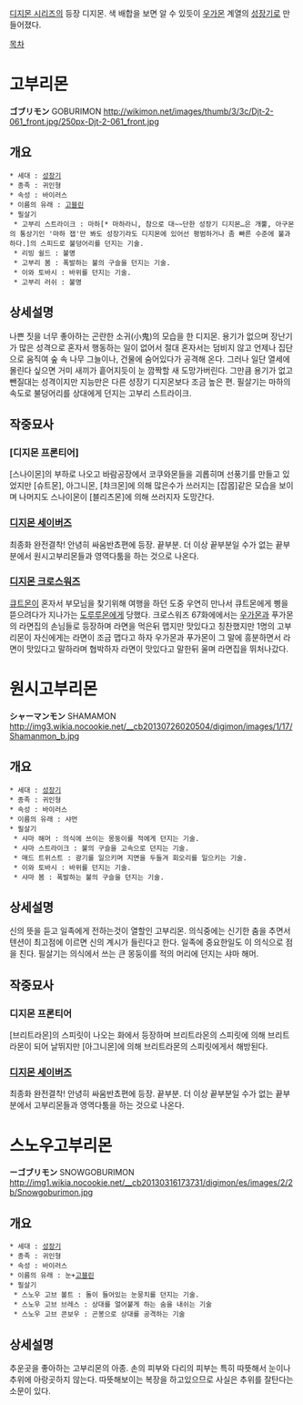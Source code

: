 [[디지몬 시리즈]]의 등장 디지몬. 색 배합을 보면 알 수 있듯이 [[우가몬]] 계열의 [[성장기]]로 만들어졌다.

[[목차]]
= 고부리몬 =
'''ゴブリモン''' GOBURIMON
http://wikimon.net/images/thumb/3/3c/Djt-2-061_front.jpg/250px-Djt-2-061_front.jpg

== 개요 ==
 * 세대 : [[성장기]]
 * 종족 : 귀인형
 * 속성 : 바이러스
 * 이름의 유래 : [[고블린]]
 * 필살기
  * 고부리 스트라이크 : 마하[* 마하라니, 참으로 대~~단한 성장기 디지몬…은 개뿔, 아구몬의 통상기인 '마하 잽'만 봐도 성장기라도 디지몬에 있어선 평범하거나 좀 빠른 수준에 불과하다.]의 스피드로 불덩어리를 던지는 기술.
  * 리빙 쉴드 : 불명
  * 고부리 봄 : 폭발하는 불의 구슬을 던지는 기술.
  * 이와 토바시 : 바위를 던지는 기술.
  * 고부리 러쉬 : 불명

== 상세설명 ==
나쁜 짓을 너무 좋아하는 곤란한 소귀(小鬼)의 모습을 한 디지몬. 용기가 없으며 장난기가 많은 성격으로 혼자서 행동하는 일이 없어서 절대 혼자서는 덤비지 않고 언제나 집단으로 움직여 숲 속 나무 그늘이나, 건물에 숨어있다가 공격해 온다. 그러나 일단 열세에 몰린다 싶으면 거미 새끼가 흩어지듯이 눈 깜짝할 새 도망가버린다. 그만큼 용기가 없고 뺀질대는 성격이지만 지능만은 다른 성장기 디지몬보다 조금 높은 편. 필살기는 마하의 속도로 불덩어리를 상대에게 던지는 고부리 스트라이크.

== 작중묘사 ==
=== [디지몬 프론티어] ===
[스나이몬]의 부하로 나오고 바람공장에서 코쿠와몬들을 괴롭히며 선풍기를 만들고 있었지만 [슈트몬], 아그니몬, [챠크몬]에 의해 많은수가 쓰러지는 [잡몹]같은 모습을 보이며 나머지도 스나이몬이 [블리츠몬]에 의해 쓰러지자 도망간다.

=== [[디지몬 세이버즈]] ===
최종화 완전결착! 안녕히 싸움반쵸편에 등장.
끝부분. 더 이상 끝부분일 수가 없는 끝부분에서 원시고부리몬들과 영역다툼을 하는 것으로 나온다.

=== [[디지몬 크로스워즈]] ===
[[큐트몬]]이 혼자서 부모님을 찾기위해 여행을 하던 도중 우연히 만나서 큐트몬에게 삥을 뜯으려다가 지나가는 [[도루루몬]]에게 당했다. 크로스워즈 67화에에서는 [[우가몬]]과 푸가몬의 라면집의 손님들로 등장하며 라면을 먹은뒤 맵지만 맛있다고 칭찬했지만 1명의 고부리몬이 자신에게는 라면이 조금 맵다고 하자 우가몬과 푸가몬이 그 말에 흥분하면서 라면이 맛있다고 말하라며 협박하자 라면이 맛있다고 말한뒤 울며 라면집을 뛰처나갔다.

= 원시고부리몬 =
'''シャーマンモン''' SHAMAMON
http://img3.wikia.nocookie.net/__cb20130726020504/digimon/images/1/17/Shamanmon_b.jpg

== 개요 ==
 * 세대 : [[성장기]]
 * 종족 : 귀인형
 * 속성 : 바이러스
 * 이름의 유래 : 샤먼
 * 필살기
  * 샤마 해머 : 의식에 쓰이는 몽둥이를 적에게 던지는 기술.
  * 샤마 스트라이크 : 불의 구슬을 고속으로 던지는 기술.
  * 매드 트위스트 : 광기를 일으키며 지면을 두들겨 회오리를 일으키는 기술.
  * 이와 토바시 : 바위를 던지는 기술.
  * 샤마 봄 : 폭발하는 불의 구슬을 던지는 기술.

== 상세설명 ==
신의 뜻을 듣고 일족에게 전하는것이 열할인 고부리몬. 의식중에는 신기한 춤을 추면서 텐션이 최고점에 이르면 신의 계시가 들린다고 한다. 일족에 중요한일도 이 의식으로 점을 친다. 필살기는 의식에서 쓰는 큰 몽둥이를 적의 머리에 던지는 샤마 해머.

== 작중묘사 ==
=== 디지몬 프론티어 ===
[브리트라몬]의 스피릿이 나오는 화에서 등장하며 브리트라몬의 스피릿에 의해 브리트라몬이 되어 날뛰지만 [아그니몬]에 의해 브리트라몬의 스피릿에게서 해방된다.

=== [[디지몬 세이버즈]] ===
최종화 완전결착! 안녕히 싸움반쵸편에 등장.
끝부분. 더 이상 끝부분일 수가 없는 끝부분에서 고부리몬들과 영역다툼을 하는 것으로 나온다.

= 스노우고부리몬 =
'''ーゴブリモン''' SNOWGOBURIMON
http://img1.wikia.nocookie.net/__cb20130316173731/digimon/es/images/2/2b/Snowgoburimon.jpg

== 개요 ==
 * 세대 : [[성장기]]
 * 종족 : 귀인형
 * 속성 : 바이러스
 * 이름의 유래 : 눈+[[고블린]]
 * 필살기
  * 스노우 고브 볼트 : 돌이 들어있는 눈뭉치를 던지는 기술.
  * 스노우 고브 브레스 : 상대를 얼어붙게 하는 숨을 내쉬는 기술
  * 스노우 고브 콘보우 : 곤봉으로 상대를 공격하는 기술

== 상세설명 ==
추운곳을 좋아하는 고부리몬의 아종. 손의 피부와 다리의 피부는 특히 따뜻해서 눈이나 추위에 아랑곳하지 않는다. 따뜻해보이는 복장을 하고있으므로 사실은 추위를 잘탄다는 소문이 있다.
